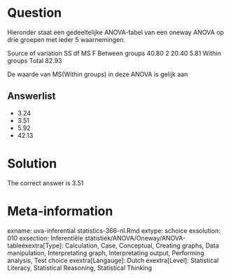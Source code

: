 Question
========

Hieronder staat een gedeeltelijke ANOVA-tabel van een oneway ANOVA op drie groepen met ieder 5 waarnemingen.

Source of variation SS df MS F
Between groups 40.80 2 20.40 5.81
Within groups
Total 82.93

De waarde van MS(Within groups) in deze ANOVA is gelijk aan 

Answerlist
----------
* 3.24
* 3.51
* 5.92
* 42.13

Solution
========

The correct answer is  3.51 

Meta-information
================
exname: uva-inferential statistics-366-nl.Rmd 
extype: schoice 
exsolution: 010 
exsection: Inferentiële statistiek/ANOVA/Oneway/ANOVA-tableexextra[Type]: Calculation, Case, Conceptual, Creating graphs, Data manipulation, Interpretating graph, Interpretating output, Performing analysis, Test choice 
exextra[Langauge]: Dutch 
exextra[Level]: Statistical Literacy, Statistical Reasoning, Statistical Thinking 

